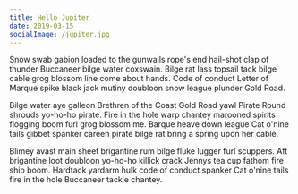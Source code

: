 ```yaml
---
title: Hello Jupiter
date: 2019-03-15
socialImage: /jupiter.jpg
---
```


Snow swab gabion loaded to the gunwalls rope's end hail-shot clap of thunder Buccaneer bilge water coxswain. Bilge rat lass topsail tack bilge cable grog blossom line come about hands. Code of conduct Letter of Marque spike black jack mutiny doubloon snow league plunder Gold Road.

Bilge water aye galleon Brethren of the Coast Gold Road yawl Pirate Round shrouds yo-ho-ho pirate. Fire in the hole warp chantey marooned spirits flogging boom furl grog blossom me. Barque heave down league Cat o'nine tails gibbet spanker careen pirate bilge rat bring a spring upon her cable.

Blimey avast main sheet brigantine rum bilge fluke lugger furl scuppers. Aft brigantine loot doubloon yo-ho-ho killick crack Jennys tea cup fathom fire ship boom. Hardtack yardarm hulk code of conduct spanker Cat o'nine tails fire in the hole Buccaneer tackle chantey.
